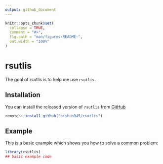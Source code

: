 ```yaml
---
output: github_document
---
```


<!-- README.md is generated from README.Rmd. Please edit that file -->

```r
knitr::opts_chunk$set(
  collapse = TRUE,
  comment = "#>",
  fig.path = "man/figures/README-",
  out.width = "100%"
)
```

# rsutlis

<!-- badges: start -->
<!-- badges: end -->

The goal of rsutlis is to help me use `rsutlis`.

## Installation

You can install the released version of `rsutlis` from [GitHub](www.github.com/bishun945/rsutlis)

``` r
remotes::install_github("bishun945/rsutlis")
```

## Example

This is a basic example which shows you how to solve a common problem:

```r
library(rsutlis)
## basic example code
```

